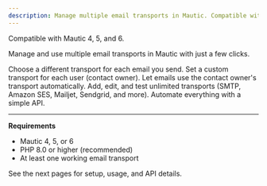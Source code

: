 ```yaml
---
description: Manage multiple email transports in Mautic. Compatible with Mautic 4, 5, and 6.
---
```


<Note>
  Compatible with Mautic 4, 5, and 6.
</Note>

Manage and use multiple email transports in Mautic with just a few clicks.

<CardGroup>
  <Card title="Assign per Email" icon="envelope">
    Choose a different transport for each email you send.
  </Card>
  <Card title="Assign per User" icon="user">
    Set a custom transport for each user (contact owner).
  </Card>
  <Card title="Use Owner's Transport" icon="user-check">
    Let emails use the contact owner's transport automatically.
  </Card>
  <Card title="Easy Setup" icon="gears">
    Add, edit, and test unlimited transports (SMTP, Amazon SES, Mailjet, Sendgrid, and more).
  </Card>
  <Card title="API Ready" icon="code">
    Automate everything with a simple API.
  </Card>
</CardGroup>

---

**Requirements**
- Mautic 4, 5, or 6
- PHP 8.0 or higher (recommended)
- At least one working email transport

<Callout type="note" emoji="👉">
  See the next pages for setup, usage, and API details.
</Callout>

